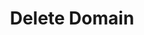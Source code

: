 ---
title: "Delete Domain"
sidebarTitle: "Delete Domain"
openapi: "/openapi.yaml DELETE /v2/accounts/{account_id}/domains/{domain}"
---